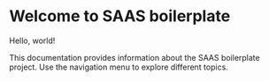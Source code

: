 # Welcome to SAAS boilerplate

Hello, world!



This documentation provides information about the SAAS boilerplate project. Use the navigation menu to explore different topics.